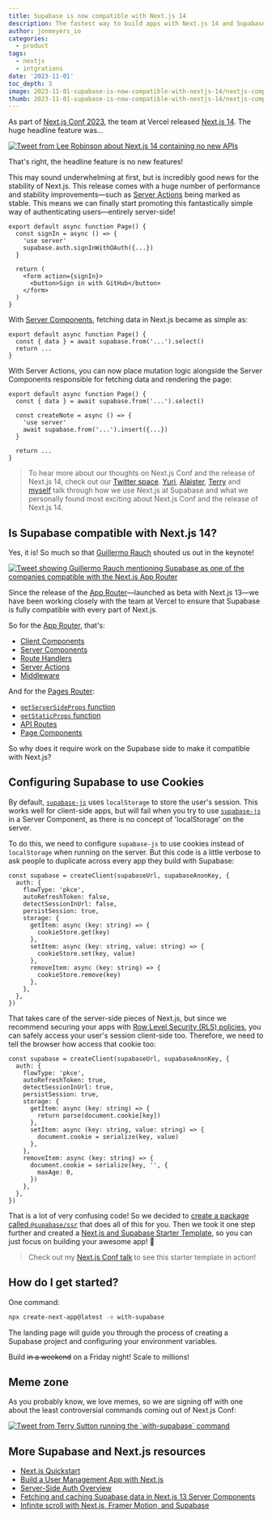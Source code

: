 ```yaml
---
title: Supabase is now compatible with Next.js 14
description: The fastest way to build apps with Next.js 14 and Supabase
author: jonmeyers_io
categories:
  - product
tags:
  - nextjs
  - intgrations
date: '2023-11-01'
toc_depth: 3
image: 2023-11-01-supabase-is-now-compatible-with-nextjs-14/nextjs-compatible.jpg
thumb: 2023-11-01-supabase-is-now-compatible-with-nextjs-14/nextjs-compatible.jpg
---
```


As part of [Next.js Conf 2023](https://nextjs.org/conf), the team at Vercel released [Next.js 14](https://nextjs.org/blog/next-14). The huge headline feature was...

<a href="https://x.com/leeerob/status/1717596944623649198?s=20" target="_blank">
  <Img
    alt="Tweet from Lee Robinson about Next.js 14 containing no new APIs"
    src={{
      light:
        '/images/blog/2023-11-01-supabase-is-now-compatible-with-nextjs-14/lee-tweet-light.png',
      dark: '/images/blog/2023-11-01-supabase-is-now-compatible-with-nextjs-14/lee-tweet-dark.png',
    }}
  />
</a>

That's right, the headline feature is no new features!

This may sound underwhelming at first, but is incredibly good news for the stability of Next.js. This release comes with a huge number of performance and stability improvements—such as [Server Actions](https://nextjs.org/docs/app/api-reference/functions/server-actions) being marked as stable. This means we can finally start promoting this fantastically simple way of authenticating users—entirely server-side!

```tsx
export default async function Page() {
  const signIn = async () => {
    'use server'
    supabase.auth.signInWithOAuth({...})
  }

  return (
    <form action={signIn}>
      <button>Sign in with GitHub</button>
    </form>
  )
}
```

With [Server Components](https://nextjs.org/docs/app/building-your-application/rendering/server-components), fetching data in Next.js became as simple as:

```tsx
export default async function Page() {
  const { data } = await supabase.from('...').select()
  return ...
}
```

With Server Actions, you can now place mutation logic alongside the Server Components responsible for fetching data and rendering the page:

```tsx
export default async function Page() {
  const { data } = await supabase.from('...').select()

  const createNote = async () => {
    'use server'
    await supabase.from('...').insert({...})
  }

  return ...
}
```

> To hear more about our thoughts on Next.js Conf and the release of Next.js 14, check out our [Twitter space](https://twitter.com/i/spaces/1yoKMwNWbRjJQ?s=20). [Yuri](https://twitter.com/yuricodesbot), [Alaister](https://twitter.com/alaisteryoung), [Terry](https://twitter.com/saltcod) and [myself](https://twitter.com/jonmeyers_io) talk through how we use Next.js at Supabase and what we personally found most exciting about Next.js Conf and the release of Next.js 14.

## Is Supabase compatible with Next.js 14?

Yes, it is! So much so that [Guillermo Rauch](https://twitter.com/rauchg) shouted us out in the keynote!

<a href="https://x.com/supabase/status/1717658742743761239?s=20" target="_blank">
  <Img
    alt="Tweet showing Guillermo Rauch mentioning Supabase as one of the companies compatible with the Next.js App Router"
    src={{
      light:
        '/images/blog/2023-11-01-supabase-is-now-compatible-with-nextjs-14/guillermo-tweet-light.png',
      dark: '/images/blog/2023-11-01-supabase-is-now-compatible-with-nextjs-14/guillermo-tweet-dark.png',
    }}
  />
</a>

Since the release of the [App Router](https://nextjs.org/docs/app)—launched as beta with Next.js 13—we have been working closely with the team at Vercel to ensure that Supabase is fully compatible with every part of Next.js.

So for the [App Router](https://nextjs.org/docs/app), that's:

- [Client Components](https://nextjs.org/docs/app/building-your-application/rendering/client-components)
- [Server Components](https://nextjs.org/docs/app/building-your-application/rendering/server-components)
- [Route Handlers](https://nextjs.org/docs/app/building-your-application/routing/route-handlers)
- [Server Actions](https://nextjs.org/docs/app/api-reference/functions/server-actions)
- [Middleware](https://nextjs.org/docs/app/building-your-application/routing/middleware)

And for the [Pages Router](https://nextjs.org/docs/pages):

- [`getServerSideProps` function](https://nextjs.org/docs/pages/building-your-application/data-fetching/get-server-side-props)
- [`getStaticProps` function](https://nextjs.org/docs/pages/building-your-application/data-fetching/get-static-props)
- [API Routes](https://nextjs.org/docs/pages/building-your-application/routing/api-routes)
- [Page Components](https://nextjs.org/docs/pages/building-your-application/data-fetching/client-side)

So why does it require work on the Supabase side to make it compatible with Next.js?

## Configuring Supabase to use Cookies

By default, [`supabase-js`](https://supabase.com/docs/reference/javascript/introduction) uses `localStorage` to store the user's session. This works well for client-side apps, but will fail when you try to use [`supabase-js`](https://supabase.com/docs/reference/javascript/introduction) in a Server Component, as there is no concept of 'localStorage' on the server.

To do this, we need to configure `supabase-js` to use cookies instead of `localStorage` when running on the server. But this code is a little verbose to ask people to duplicate across every app they build with Supabase:

```tsx
const supabase = createClient(supabaseUrl, supabaseAnonKey, {
  auth: {
    flowType: 'pkce',
    autoRefreshToken: false,
    detectSessionInUrl: false,
    persistSession: true,
    storage: {
      getItem: async (key: string) => {
        cookieStore.get(key)
      },
      setItem: async (key: string, value: string) => {
        cookieStore.set(key, value)
      },
      removeItem: async (key: string) => {
        cookieStore.remove(key)
      },
    },
  },
})
```

That takes care of the server-side pieces of Next.js, but since we recommend securing your apps with [Row Level Security (RLS) policies](https://www.youtube.com/watch?v=Ow_Uzedfohk), you can safely access your user's session client-side too. Therefore, we need to tell the browser how access that cookie too:

```tsx
const supabase = createClient(supabaseUrl, supabaseAnonKey, {
  auth: {
    flowType: 'pkce',
    autoRefreshToken: true,
    detectSessionInUrl: true,
    persistSession: true,
    storage: {
      getItem: async (key: string) => {
        return parse(document.cookie[key])
      },
      setItem: async (key: string, value: string) => {
        document.cookie = serialize(key, value)
      },
    },
    removeItem: async (key: string) => {
      document.cookie = serialize(key, '', {
        maxAge: 0,
      })
    },
  },
})
```

That is a lot of very confusing code! So we decided to [create a package called `@supabase/ssr`](https://supabase.com/docs/guides/auth/server-side/overview) that does all of this for you. Then we took it one step further and created a [Next.js and Supabase Starter Template](https://supabase.com/docs/guides/getting-started/quickstarts/nextjs), so you can just focus on building your awesome app! 🚀

> Check out my [Next.js Conf talk](https://www.youtube.com/watch?t=3880&v=FdiX5rHS_0Y) to see this starter template in action!

## How do I get started?

One command:

```bash
npx create-next-app@latest -e with-supabase
```

The landing page will guide you through the process of creating a Supabase project and configuring your environment variables.

Build ~~in a weekend~~ on a Friday night! Scale to millions!

## Meme zone

As you probably know, we love memes, so we are signing off with one about the least controversial commands coming out of Next.js Conf:

<a href="https://x.com/saltcod/status/1718959967955275843?s=20" target="_blank">
  <Img
    alt="Tweet from Terry Sutton running the `with-supabase` command"
    src={{
      light:
        '/images/blog/2023-11-01-supabase-is-now-compatible-with-nextjs-14/terry-tweet-light.png',
      dark: '/images/blog/2023-11-01-supabase-is-now-compatible-with-nextjs-14/terry-tweet-dark.png',
    }}
  />
</a>

## More Supabase and Next.js resources

- [Next.js Quickstart](https://supabase.com/docs/guides/getting-started/quickstarts/nextjs)
- [Build a User Management App with Next.js](https://supabase.com/docs/guides/getting-started/tutorials/with-nextjs)
- [Server-Side Auth Overview](https://supabase.com/docs/guides/auth/server-side/overview)
- [Fetching and caching Supabase data in Next.js 13 Server Components](https://supabase.com/blog/fetching-and-caching-supabase-data-in-next-js-server-components)
- [Infinite scroll with Next.js, Framer Motion, and Supabase](https://supabase.com/blog/infinite-scroll-with-nextjs-framer-motion)

